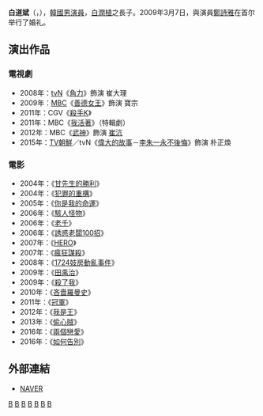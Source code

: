 {{noteTA
|G1=KO
|G2=KO TV Show
|G3=KO Movie
}}
{{藝人
| 姓名 = 白道斌
| 類型 = 男演員
| 圖片 = Baek Do-bin from acrofan.jpg
| 外文名 = 백도빈
| 外文 = ko
| 羅馬拼音 = Baek Do Bin
| 國籍 = {{KOR}}
| 出生日期 = {{birth_date_and_age|1978|3|21}}
| 出生地點 = {{KOR}}[[首爾特別市|首爾特別市]]
| 語言 = [[韓語|韓語]]、[[英語|英語]]
| 配偶 = {{marriage|[[鄭詩雅|鄭詩雅]]|2009}}
| 兒女 = 1子1女
| 教育程度 = [[檀國大學|檀國大學]]體育教育學系[[學士|學士]]
| 經紀公司 = Show Beyond
| 出道日期 = 2004年
| 出道作 = 《[[甘先生的勝利|甘先生的勝利]]》
}}

{{Infobox Korean name
|hangul = 백도빈
|hanja = {{linktext|白|道|斌}}
}}  

'''白道斌'''（{{lang-ko|백도빈}}，{{bd|1978年|3月21日}}），[[韓國|韓國]][[男演員|男演員]]，[[白潤植|白潤植]]之長子。2009年3月7日，與演員[[鄭詩雅|鄭詩雅]]在首尔举行了婚礼。

==演出作品==
===電視劇===
*2008年：[[tvN|tvN]]《[[角力_(電視劇)|角力]]》飾演 崔大理
*2009年：[[文化廣播_(韓國)|MBC]]《[[善德女王_(韓國電視劇)|善德女王]]》飾演 寶宗
*2011年：CGV《[[殺手K|殺手K]]》 
*2011年：MBC《[[我活著|我活著]]》（特輯劇）
*2012年：MBC《[[武神_(電視劇)|武神]]》飾演 [[崔沆_(高麗武臣)|崔沆]]
*2015年：[[TV朝鮮|TV朝鮮]]／tvN《[[偉大的故事|偉大的故事]]－[[偉大的故事#李朱一永不後悔|李朱一永不後悔]]》飾演 朴正煥

===電影===
*2004年：《[[甘先生的勝利|甘先生的勝利]]》
*2004年：《[[犯罪的重構|犯罪的重構]]》
*2005年：《[[你是我的命運|你是我的命運]]》
*2006年：《[[駭人怪物|駭人怪物]]》
*2006年：《[[老千_(電影)|老千]]》
*2006年：《[[誘惑老闆100招|誘惑老闆100招]]》
*2007年：《[[HERO_(2007年電影)|HERO]]》
*2007年：《[[瘋狂謀殺|瘋狂謀殺]]》
*2008年：《[[1724妓房動亂事件|1724妓房動亂事件]]》
*2009年：《[[田禹治_(電影)|田禹治]]》
*2009年：《[[殺了我|殺了我]]》
*2010年：《[[吝嗇羅曼史|吝嗇羅曼史]]》
*2011年：《[[冠軍_(電影)|冠軍]]》
*2012年：《[[我是王|我是王]]》
*2013年：《[[偷心賊|偷心賊]]》
*2016年：《[[兩個戀愛|兩個戀愛]]》
*2016年：《[[如何告別|如何告別]]》

== 外部連結 ==
*[http://people.search.naver.com/search.naver?where=nexearch&query=%EB%B0%B1%EB%8F%84%EB%B9%88&sm=tab_etc&ie=utf8&key=PeopleService&os=104065 NAVER] {{Wayback|url=http://people.search.naver.com/search.naver?where=nexearch&query=%EB%B0%B1%EB%8F%84%EB%B9%88&sm=tab_etc&ie=utf8&key=PeopleService&os=104065 |date=20160304113901 }}{{ko}}

{{Namoo Actors}}

[[Category:韓國電視演員|B]]
[[Category:韓國電影演員|B]]
[[Category:檀國大學校友|B]]
[[Category:首爾特別市出身人物|B]]
[[Category:白姓|B]]
[[Category:韓國男演員|B]]
[[Category:1978年出生|B]]